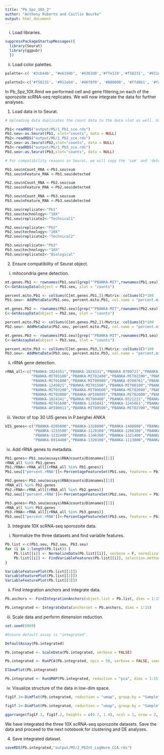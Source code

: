 ```yaml
---
title: "Pb_Spz_10X_2"
author: "Anthony Ruberto and Caitlin Bourke"
output: html_document
---
```


  i. Load libraries.

```r

suppressPackageStartupMessages({
  library(Seurat)
  library(ggpubr)
  })

```

  ii. Load color palettes.
  
```r

palette<-c( '#3cb44b', "#e6194b", '#4363d8','#ffe119','#f58231', '#911eb4', '#46f0f0', '#800000', '#ffd8b1', '#fabebe', '#008080', '#e6beff', '#9a6324', 'grey60', '#f032e6', '#aaffc3', '#808000', '#bcf60c', '#000075', '#808080', '#ffffff', '#000000')

palette2<-c('#f58231', '#911eb4', '#46f0f0', '#800000', '#ffd8b1', '#fabebe', '#008080', '#e6beff', '#9a6324', 'grey60', '#f032e6', '#aaffc3', '#808000', '#bcf60c', '#000075', '#808080', '#ffffff', '#000000','#3cb44b', "#e6194b", '#4363d8','#ffe119')

```

In Pb_Spz_10X.Rmd we performed cell and gene filtering,on each of the sporozoite scRNA-seq replicates. We will now integrate the data for further analyses.

1. Load data in to Seurat.

```r

# Uploading data duplicates the count data to the data slot as well. Usually the data slot contains the Log normalized data. Further along in the notebook, this slot will be filled with the normalized data.

Pb1<-readRDS("output/MS/1_Pb1_sce.rds")
Pb1.seu<-as.Seurat(Pb1, slot="counts", data = NULL)
Pb2<-readRDS("output/MS/1_Pb2_sce.rds")
Pb2.seu<-as.Seurat(Pb2,slot="counts", data = NULL)
Pb3<-readRDS("output/MS/1_Pb3_sce.rds")
Pb3.seu<-as.Seurat(Pb3,slot="counts", data = NULL)

# For compatibility reasons in Seurat, we will copy the 'sum' and 'detected' info to their Seurat equivalents, 'nCount_RNA' and 'nFeature_RNA', respectively.

Pb1.seu$nCount_RNA <-Pb1.seu$sum
Pb1.seu$nFeature_RNA <-Pb1.seu$detected

Pb2.seu$nCount_RNA <-Pb2.seu$sum
Pb2.seu$nFeature_RNA <-Pb2.seu$detected

Pb3.seu$nCount_RNA <-Pb3.seu$sum
Pb3.seu$nFeature_RNA <-Pb3.seu$detected

Pb1.seu$replicate<-"Pb1"
Pb1.seu$technology<-"10X"
Pb1.seu$replicate2<-"Technical1"

Pb2.seu$replicate<-"Pb2"
Pb2.seu$technology<-"10X"
Pb2.seu$replicate2<-"Technical2"

Pb3.seu$replicate<-"Pb3"
Pb3.seu$technology<-"10X"
Pb3.seu$replicate2<-"Biological"

```

2. Ensure compatibility of Seurat object.

  i. mitocondria gene detection.
```r

mt.genes.Pb1 <- rownames(Pb1.seu)[grep("^PBANKA-MIT",rownames(Pb1.seu))]
C<-GetAssayData(object = Pb1.seu, slot = "counts")

percent.mito.Pb1 <- colSums(C[mt.genes.Pb1,])/Matrix::colSums(C)*100
Pb1.seu<- AddMetaData(Pb1.seu, percent.mito.Pb1, col.name = "percent.mito")

mt.genes.Pb2 <- rownames(Pb2.seu)[grep("^PBANKA-MIT",rownames(Pb2.seu))]
C<-GetAssayData(object = Pb2.seu, slot = "counts")

percent.mito.Pb2 <- colSums(C[mt.genes.Pb2,])/Matrix::colSums(C)*100
Pb2.seu<- AddMetaData(Pb2.seu, percent.mito.Pb2, col.name = "percent.mito")

mt.genes.Pb3 <- rownames(Pb3.seu)[grep("^PBANKA-MIT",rownames(Pb3.seu))]
C<-GetAssayData(object = Pb3.seu, slot = "counts")

percent.mito.Pb3 <- colSums(C[mt.genes.Pb3,])/Matrix::colSums(C)*100
Pb3.seu<- AddMetaData(Pb3.seu, percent.mito.Pb3, col.name = "percent.mito")

```

  ii. rRNA gene detection.
  
```r

rRNA_all<-c("PBANKA-1024351","PBANKA-1024331","PBANKA-0700721","PBANKA-MIT00300","PBANKA-MIT00700","PBANKA-MIT02500",
            "PBANKA-MIT03100","PBANKA-MIT02400","PBANKA-MIT02200","PBANKA-MIT00800","PBANKA-MIT01200","PBANKA-MIT01700",
            "PBANKA-MIT01000","PBANKA-MIT00900","PBANKA-0700761","PBANKA-0622961","PBANKA-MIT01400","PBANKA-API00051",
            "PBANKA-1245821","PBANKA-MIT01500","PBANKA-MIT00100","PBANKA-MIT02300","PBANKA-MIT01300","PBANKA-MIT03600",
            "PBANKA-MIT03200","PBANKA-MIT00600","PBANKA-MIT02600","PBANKA-MIT02900","PBANKA-MIT00200","PBANKA-0622941",
            "PBANKA-MIT03000","PBANKA-API00095","PBANKA-MIT02000","PBANKA-0622921","PBANKA-MIT02800","PBANKA-0521241",
            "PBANKA-1024341","PBANKA-MIT00400","PBANKA-0521221","PBANKA-MIT03500","PBANKA-0521261","PBANKA-MIT03700",
            "PBANKA-MIT01600","PBANKA-1245841","PBANKA-1245861","PBANKA-MIT03300","PBANKA-MIT03400","PBANKA-API00055",
            "PBANKA-API00011","PBANKA-MIT00500","PBANKA-MIT02700","PBANKA-MIT02100","PBANKA-0700741")

```

  iii. Vector of top 30 UIS genes in P.berghei ANKA

```r

UIS_genes<-c("PBANKA-0205800","PBANKA-1328000","PBANKA-1400800","PBANKA-0501200","PBANKA-0211300","PBANKA-1454900",
             "PBANKA-1233500","PBANKA-1128100","PBANKA-1206300","PBANKA-0506200","PBANKA-1003400","PBANKA-0511400",
             "PBANKA-1232400","PBANKA-1346300","PBANKA-1321400","PBANKA-1311000","PBANKA-0602000","PBANKA-1413400",
             "PBANKA-0914400","PBANKA-1320100","PBANKA-1113800","PBANKA-1435900","PBANKA-1017500","PBANKA-1020200")

```

  iv. Add rRNA genes to metadata.

```r

Pb1.genes<-Pb1.seu@assays$RNA@counts@Dimnames[[1]]
rRNA_all %in% Pb1.genes
Pb1.rRNA<-rRNA_all[(rRNA_all %in% Pb1.genes)]
Pb1.seu[["percent.rRNA"]]<-PercentageFeatureSet(Pb1.seu, features = Pb1.rRNA)

Pb2.genes<-Pb2.seu@assays$RNA@counts@Dimnames[[1]]
rRNA_all %in% Pb2.genes
Pb2.rRNA<-rRNA_all[(rRNA_all %in% Pb2.genes)]
Pb2.seu[["percent.rRNA"]]<-PercentageFeatureSet(Pb2.seu, features = Pb2.rRNA)

Pb3.genes<-Pb3.seu@assays$RNA@counts@Dimnames[[1]]
rRNA_all %in% Pb3.genes
Pb3.rRNA<-rRNA_all[(rRNA_all %in% Pb3.genes)]
Pb3.seu[["percent.rRNA"]]<-PercentageFeatureSet(Pb3.seu, features = Pb3.rRNA)

```

3. Integrate 10X scRNA-seq sporozoite data.

  i. Normalize  the three datasets and find variable features.
  
```r

Pb.list <-c(Pb1.seu, Pb2.seu, Pb3.seu)
for (i in 1:length(Pb.list)) {
    Pb.list[[i]] <- NormalizeData(Pb.list[[i]], verbose = F, normalization.method = "LogNormalize")
    Pb.list[[i]] <- FindVariableFeatures(Pb.list[[i]], selection.method = "vst", nfeatures = length(rownames(Pb.list[[i]]))*.2, verbose = FALSE)
}

VariableFeaturePlot(Pb.list[[1]])
VariableFeaturePlot(Pb.list[[2]])
VariableFeaturePlot(Pb.list[[3]])

```

  ii. Find integration anchors and integrate data.

```r

Pb.anchors <- FindIntegrationAnchors(object.list = Pb.list, dims = 1:15, anchor.features = 300)

Pb.integrated <- IntegrateData(anchorset = Pb.anchors, dims = 1:15)

```

  iii. Scale data and perform dimension reduction.

```r

set.seed(6969)

#Ensure default assay is "integrated".

DefaultAssay(Pb.integrated) 

Pb.integrated <- ScaleData(Pb.integrated, verbose = FALSE)

Pb.integrated <- RunPCA(Pb.integrated, npcs = 50, verbose = FALSE, seed.use = 20)

ElbowPlot(Pb.integrated)

Pb.integrated <- RunUMAP(Pb.integrated, reduction = "pca", dims = 1:15, n.components = 2, seed.use = 42)

```

 iv. Visualize structure of the data in low-dim space.

```r

fig1f.1<-DimPlot(Pb.integrated, reduction = "umap", group.by = "Sample", split.by = "Sample", label = F, label.size = 6, cols = palette, pt.size = NULL)+NoLegend()+border()

fig1f.2<-DimPlot(Pb.integrated, reduction = "umap", group.by = "Sample", label = F, label.size = 6, cols = palette, pt.size = .1)+border()+NoLegend()+border()

ggarrange(fig1f.1, fig1f.2, heights = c(0.7, 1.4), ncol = 1, nrow = 2, common.legend = F)

```

We have integrated the three 10X scRNA-seq sporozoite datasets. Save the data and proceed to the next notebook for clustering and DE analyses.

4. Save integrated dataset.

```r

saveRDS(Pb.integrated,"output/MS/2_PbInt_LogNorm_CCA.rds")

```

